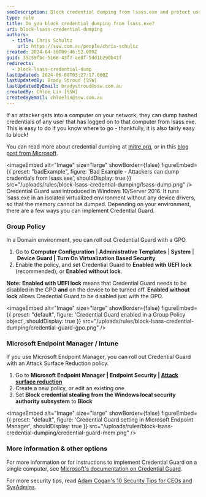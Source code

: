 ```yaml
---
seoDescription: Block credential dumping from lsass.exe and protect user credentials with Windows 10's Credential Guard, a feature that runs lsass.exe in an isolated virtualized environment without device drivers.
type: rule
title: Do you block credential dumping from lsass.exe?
uri: block-lsass-credential-dumping
authors:
  - title: Chris Schultz
    url: https://ssw.com.au/people/chris-schultz
created: 2024-04-30T09:46:52.000Z
guid: 39c59fbc-5168-43f7-ae8f-5dd1b290b41f
redirects:
  - block-lsass-credential-dump
lastUpdated: 2024-06-08T03:27:17.000Z
lastUpdatedBy: Brady Stroud [SSW]
lastUpdatedByEmail: bradystroud@ssw.com.au
createdBy: Chloe Lin [SSW]
createdByEmail: chloelin@ssw.com.au
---
```


If an attacker gets into a computer on your network, they can dump hashed credentials of any user that has logged on to that computer from lsass.exe. This is easy to do if you know where to go - thankfully, it is also fairly easy to block!

You can read more about credential dumping at [mitre.org](https://attack.mitre.org/techniques/T1003/001/), or in this [blog post from Microsoft](https://www.microsoft.com/security/blog/2022/10/05/detecting-and-preventing-lsass-credential-dumping-attacks/).

<imageEmbed
  alt="Image"
  size="large"
  showBorder={false}
  figureEmbed={{
    preset: "badExample",
    figure: 'Bad Example - Attackers can dump credentials from lsass.exe',
    shouldDisplay: true
  }}
  src="/uploads/rules/block-lsass-credential-dumping/lsass-dump.png"
/>
Credential Guard was introduced in Windows 10/Server 2016. It runs lsass.exe in an isolated virtualized environment without any device drivers, so that the memory cannot be dumped. Depending on your environment, there are a few ways you can implement Credential Guard.

### Group Policy

In a Domain environment, you can roll out Credential Guard with a GPO.

1. Go to **Computer Configuration** | **Administrative Templates** | **System** | **Device Guard |** **Turn On Virtualization Based Security**
2. Enable the policy, and set Credential Guard to **Enabled with UEFI lock** (recommended), or **Enabled without lock**.

**Note:** **Enabled with UEFI lock** means that Credential Guard needs to be disabled in the GPO **and** on the device to be turned off. **Enabled without lock** allows Credential Guard to be disabled just with the GPO.


<imageEmbed
  alt="Image"
  size="large"
  showBorder={false}
  figureEmbed={{
    preset: "default",
    figure: 'Credential Guard enabled in a Group Policy object',
    shouldDisplay: true
  }}
  src="/uploads/rules/block-lsass-credential-dumping/credential-guard-gpo.png"
/>

### Microsoft Endpoint Manager / Intune

If you use Microsoft Endpoint Manager, you can roll out Credential Guard with an Attack Surface Reduction policy.

1. Go to **Microsoft Endpoint Manager | Endpoint Security | [Attack surface reduction](https://endpoint.microsoft.com/#blade/Microsoft_Intune_Workflows/SecurityManagementMenu/asr)**
2. Create a new policy, or edit an existing one
3. Set **Block credential stealing from the Windows local security authority subsystem** to **Block**


<imageEmbed
  alt="Image"
  size="large"
  showBorder={false}
  figureEmbed={{
    preset: "default",
    figure: 'Credential Guard setting in Microsoft Endpoint Manager',
    shouldDisplay: true
  }}
  src="/uploads/rules/block-lsass-credential-dumping/credential-guard-mem.png"
/>

### More information & other options

For more information or for instructions to implement Credential Guard on a single computer, see [Microsoft's documentation on Credential Guard](https://docs.microsoft.com/en-us/windows/security/identity-protection/credential-guard/credential-guard-manage).

For more security tips, read [Adam Cogan's 10 Security Tips for CEOs and SysAdmins](https://adamcogan.com/2022/04/10/better-security-10-tips-for-ceos-and-sysadmins/).
